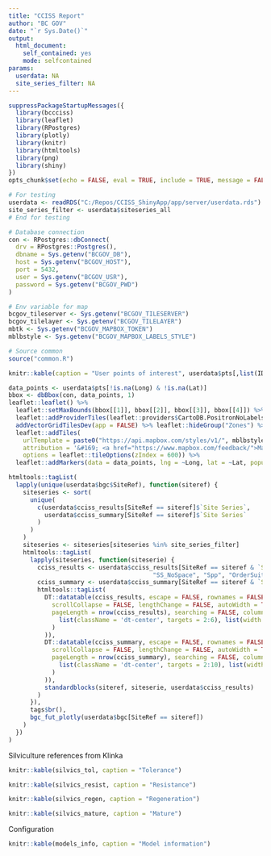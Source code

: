 ```yaml
---
title: "CCISS Report"
author: "BC GOV"
date: "`r Sys.Date()`"
output: 
  html_document:
    self_contained: yes
    mode: selfcontained
params:
  userdata: NA
  site_series_filter: NA
---
```


```r
suppressPackageStartupMessages({
  library(bccciss)
  library(leaflet)
  library(RPostgres)
  library(plotly)
  library(knitr)
  library(htmltools)
  library(png)
  library(shiny)
})
opts_chunk$set(echo = FALSE, eval = TRUE, include = TRUE, message = FALSE, warning = FALSE)

# For testing
userdata <- readRDS("C:/Repos/CCISS_ShinyApp/app/server/userdata.rds")
site_series_filter <- userdata$siteseries_all
# End for testing

# Database connection
con <- RPostgres::dbConnect(
  drv = RPostgres::Postgres(),
  dbname = Sys.getenv("BCGOV_DB"),
  host = Sys.getenv("BCGOV_HOST"),
  port = 5432, 
  user = Sys.getenv("BCGOV_USR"),
  password = Sys.getenv("BCGOV_PWD")
)

# Env variable for map
bcgov_tileserver <- Sys.getenv("BCGOV_TILESERVER")
bcgov_tilelayer <- Sys.getenv("BCGOV_TILELAYER")
mbtk <- Sys.getenv("BCGOV_MAPBOX_TOKEN")
mblbstyle <- Sys.getenv("BCGOV_MAPBOX_LABELS_STYLE")

# Source common
source("common.R")
```

```r
knitr::kable(caption = "User points of interest", userdata$pts[,list(ID, Site, Lat, Long, Elev, BGC)])
```

```r
data_points <- userdata$pts[!is.na(Long) & !is.na(Lat)]
bbox <- dbBbox(con, data_points, 1)
leaflet::leaflet() %>%
  leaflet::setMaxBounds(bbox[[1]], bbox[[2]], bbox[[3]], bbox[[4]]) %>%
  leaflet::addProviderTiles(leaflet::providers$CartoDB.PositronNoLabels, group = "Positron") %>%
  addVectorGridTilesDev(app = FALSE) %>% leaflet::hideGroup("Zones") %>%
  leaflet::addTiles(
    urlTemplate = paste0("https://api.mapbox.com/styles/v1/", mblbstyle, "/tiles/{z}/{x}/{y}?access_token=", mbtk),
    attribution = '&#169; <a href="https://www.mapbox.com/feedback/">Mapbox</a>',
    options = leaflet::tileOptions(zIndex = 600)) %>%
  leaflet::addMarkers(data = data_points, lng = ~Long, lat = ~Lat, popup = ~popups, label = ~ID)
```

```r
htmltools::tagList(
  lapply(unique(userdata$bgc$SiteRef), function(siteref) {
    siteseries <- sort(
      unique(
        c(userdata$cciss_results[SiteRef == siteref]$`Site Series`,
          userdata$cciss_summary[SiteRef == siteref]$`Site Series`
        )
      )
    )
    siteseries <- siteseries[siteseries %in% site_series_filter]
    htmltools::tagList(
      lapply(siteseries, function(siteserie) {
        cciss_results <- userdata$cciss_results[SiteRef == siteref & `Site Series` == siteserie & `Projected Feasibility` %chin% c("1", "2", "3"), -c("SiteRef", "MeanSuit", "Region", "ZoneSubzone",
                                        "SS_NoSpace", "Spp", "OrderSuit")]
        cciss_summary <- userdata$cciss_summary[SiteRef == siteref & `Site Series` == siteserie, -c("SiteRef")]
        htmltools::tagList(
          DT::datatable(cciss_results, escape = FALSE, rownames = FALSE, options = list(
            scrollCollapse = FALSE, lengthChange = FALSE, autoWidth = TRUE,
            pageLength = nrow(cciss_results), searching = FALSE, columnDefs = list(
              list(className = 'dt-center', targets = 2:6), list(width = "10%", targets = 4:6)
            )
          )),
          DT::datatable(cciss_summary, escape = FALSE, rownames = FALSE, options = list(
            scrollCollapse = FALSE, lengthChange = FALSE, autoWidth = TRUE,
            pageLength = nrow(cciss_summary), searching = FALSE, columnDefs = list(
              list(className = 'dt-center', targets = 2:10), list(width = "130px", targets = 1)
            )
          )),
          standardblocks(siteref, siteserie, userdata$cciss_results)
        )
      }),
      tags$br(),
      bgc_fut_plotly(userdata$bgc[SiteRef == siteref])
    )
  })
)
```

Silviculture references from Klinka

```r
knitr::kable(silvics_tol, caption = "Tolerance")
```

```r
knitr::kable(silvics_resist, caption = "Resistance")
```

```r
knitr::kable(silvics_regen, caption = "Regeneration")
```

```r
knitr::kable(silvics_mature, caption = "Mature")
```

Configuration

```r
knitr::kable(models_info, caption = "Model information")
```
